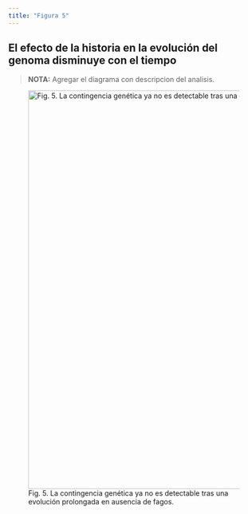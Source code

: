 ---
title: "Figura 5"
---

## El efecto de la historia en la evolución del genoma disminuye con el tiempo

> **NOTA:** Agregar el diagrama con descripcion del analisis.


![Fig. 5. La contingencia genética ya no es detectable tras una evolución prolongada en ausencia de fagos.](img/figure5.jpeg){width="800"}














